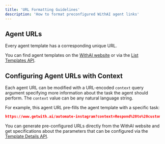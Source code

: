 ```yaml
---
title: 'URL Formatting Guidelines'
description: 'How to format preconfigured WithAI agent links'
---
```



## Agent URLs

Every agent template has a corresponding unique URL. 

You can find agent templates on the [WithAI website](https://www.getwith.ai) or via the [List Templates API](/api-reference/list-templates). 

## Configuring Agent URLs with Context

Each agent URL can be modified with a URL-encoded `context` query argument specifying more information about the task the agent should perform. The `context` value can be any natural language string. 

For example, this agent URL pre-fills the agent template with a specific task:

```json
https://www.getwith.ai/automate-instagram?context=Respond%20to%20customer%20messages%20thanks%20for%20reaching%20out%20and%20tell%20them%20I%20will%20get%20back%20to%20them%20soon
```


You can generate pre-configured URLs directly from the WithAI website and get specifications about the parameters that can be configured via the [Template Details API](/api-reference/template-details). 
